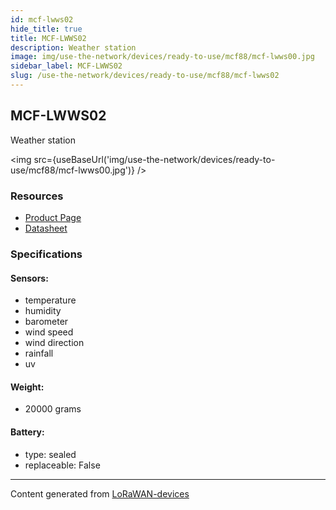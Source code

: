 ```yaml
---
id: mcf-lwws02
hide_title: true
title: MCF-LWWS02
description: Weather station
image: img/use-the-network/devices/ready-to-use/mcf88/mcf-lwws00.jpg
sidebar_label: MCF-LWWS02
slug: /use-the-network/devices/ready-to-use/mcf88/mcf-lwws02
---
```



## MCF-LWWS02

Weather station

<img src={useBaseUrl('img/use-the-network/devices/ready-to-use/mcf88/mcf-lwws00.jpg')} />

### Resources

- [Product Page](https://www.mcf88.it/prodotto/mcf-lwws00/)
- [Datasheet](https://www.mcf88.it/wp-content/uploads/2020/07/MCF-LWWS00-01.pdf)

### Specifications

#### Sensors:

- temperature
- humidity
- barometer
- wind speed
- wind direction
- rainfall
- uv

#### Weight:

- 20000 grams

#### Battery:

- type: sealed
- replaceable: False

---

Content generated from [LoRaWAN-devices](https://github.com/TheThingsNetwork/lorawan-devices)
